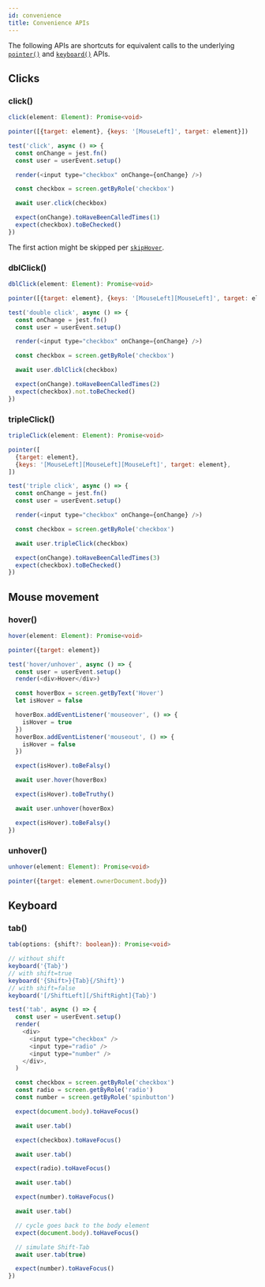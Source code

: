 ```yaml
---
id: convenience
title: Convenience APIs
---
```


The following APIs are shortcuts for equivalent calls to the underlying
[`pointer()`](api-pointer.mdx) and [`keyboard()`](api-keyboard.mdx) APIs.

## Clicks

### click()

```ts
click(element: Element): Promise<void>
```

```js
pointer([{target: element}, {keys: '[MouseLeft]', target: element}])
```

```js
test('click', async () => {
  const onChange = jest.fn()
  const user = userEvent.setup()

  render(<input type="checkbox" onChange={onChange} />)

  const checkbox = screen.getByRole('checkbox')

  await user.click(checkbox)

  expect(onChange).toHaveBeenCalledTimes(1)
  expect(checkbox).toBeChecked()
})
```

The first action might be skipped per [`skipHover`](options.mdx#skiphover).

### dblClick()

```ts
dblClick(element: Element): Promise<void>
```

```js
pointer([{target: element}, {keys: '[MouseLeft][MouseLeft]', target: element}])
```

```js
test('double click', async () => {
  const onChange = jest.fn()
  const user = userEvent.setup()

  render(<input type="checkbox" onChange={onChange} />)

  const checkbox = screen.getByRole('checkbox')

  await user.dblClick(checkbox)

  expect(onChange).toHaveBeenCalledTimes(2)
  expect(checkbox).not.toBeChecked()
})
```

### tripleClick()

```ts
tripleClick(element: Element): Promise<void>
```

```js
pointer([
  {target: element},
  {keys: '[MouseLeft][MouseLeft][MouseLeft]', target: element},
])
```

```js
test('triple click', async () => {
  const onChange = jest.fn()
  const user = userEvent.setup()

  render(<input type="checkbox" onChange={onChange} />)

  const checkbox = screen.getByRole('checkbox')

  await user.tripleClick(checkbox)

  expect(onChange).toHaveBeenCalledTimes(3)
  expect(checkbox).toBeChecked()
})
```

## Mouse movement

### hover()

```ts
hover(element: Element): Promise<void>
```

```js
pointer({target: element})
```

```js
test('hover/unhover', async () => {
  const user = userEvent.setup()
  render(<div>Hover</div>)

  const hoverBox = screen.getByText('Hover')
  let isHover = false

  hoverBox.addEventListener('mouseover', () => {
    isHover = true
  })
  hoverBox.addEventListener('mouseout', () => {
    isHover = false
  })

  expect(isHover).toBeFalsy()

  await user.hover(hoverBox)

  expect(isHover).toBeTruthy()

  await user.unhover(hoverBox)

  expect(isHover).toBeFalsy()
})
```

### unhover()

```ts
unhover(element: Element): Promise<void>
```

```js
pointer({target: element.ownerDocument.body})
```

## Keyboard

### tab()

```ts
tab(options: {shift?: boolean}): Promise<void>
```

```js
// without shift
keyboard('{Tab}')
// with shift=true
keyboard('{Shift>}{Tab}{/Shift}')
// with shift=false
keyboard('[/ShiftLeft][/ShiftRight]{Tab}')
```

```js
test('tab', async () => {
  const user = userEvent.setup()
  render(
    <div>
      <input type="checkbox" />
      <input type="radio" />
      <input type="number" />
    </div>,
  )

  const checkbox = screen.getByRole('checkbox')
  const radio = screen.getByRole('radio')
  const number = screen.getByRole('spinbutton')

  expect(document.body).toHaveFocus()

  await user.tab()

  expect(checkbox).toHaveFocus()

  await user.tab()

  expect(radio).toHaveFocus()

  await user.tab()

  expect(number).toHaveFocus()

  await user.tab()

  // cycle goes back to the body element
  expect(document.body).toHaveFocus()

  // simulate Shift-Tab
  await user.tab(true)

  expect(number).toHaveFocus()
})
```
